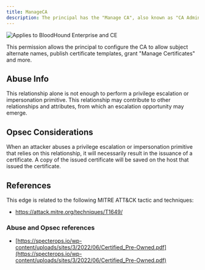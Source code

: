 ```yaml
---
title: ManageCA
description: The principal has the "Manage CA", also known as "CA Administrator", permission on the Enterprise CA.
---
```


<img noZoom src="/assets/enterprise-AND-community-edition-pill-tag.svg" alt="Applies to BloodHound Enterprise and CE"/>

This permission allows the principal to configure the CA to allow subject alternate names, publish certificate templates, grant "Manage Certificates" and more.

Abuse Info
-----------

This relationship alone is not enough to perform a privilege escalation or impersonation primitive. This relationship may contribute to other relationships and attributes, from which an escalation opportunity may emerge.

Opsec Considerations
--------------------

When an attacker abuses a privilege escalation or impersonation primitive that relies on this relationship, it will necessarily result in the issuance of a certificate. A copy of the issued certificate will be saved on the host that issued the certificate.

References
----------

This edge is related to the following MITRE ATT&CK tactic and techniques:

* https://attack.mitre.org/techniques/T1649/

### Abuse and Opsec references

* [https://specterops.io/wp-content/uploads/sites/3/2022/06/Certified_Pre-Owned.pdf](https://specterops.io/wp-content/uploads/sites/3/2022/06/Certified_Pre-Owned.pdf)

